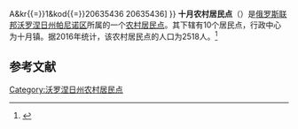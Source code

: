 {{Infobox Settlement
| official_name = 十月农村居民点
| native_name = Октябрьское сельское поселение
| settlement_type = [[农村居民点|农村居民点]]
| subdivision_type = [[国家|国家]]
| subdivision_type1 = [[州_(俄罗斯)|州]]
| subdivision_type2 = [[区_(苏联)|区]]
| subdivision_name = {{RUS}}
| subdivision_name1 = [[沃罗涅日州|沃罗涅日州]]
| subdivision_name2 = [[帕尼诺区|帕尼诺区]]
| seat_type = 行政中心
| seat = 十月镇
| population_as_of=2016
| population_footnotes = <ref name=stat />
| population_total = 2518
| coordinates_display = inline,title
| latd = 51.5294909 | latm =  | lats =  | latNS = N
| longd = 40.0707436 | longm =  | longs =  | longEW = E
| timezone = [[莫斯科时间|MSK]]
| utc_offset = +3
| blank_name = [[俄罗斯市政土地区划代码|OKTMO编码]]
| blank_info = [http://classif.spb.ru/classificators/view/tma.php?st{{=}}A&kr{{=}}1&kod{{=}}20635436 20635436]
}}
'''十月农村居民点'''（{{lang-ru|Октябрьское сельское поселение}}）是[[俄罗斯联邦|俄罗斯联邦]][[沃罗涅日州|沃罗涅日州]][[帕尼诺区|帕尼诺区]]所属的一个[[农村居民点|农村居民点]]。其下辖有10个居民点，行政中心为十月镇。据2016年统计，该农村居民点的人口为2518人。<ref name=stat>{{cite web | url = http://www.gks.ru/free_doc/doc_2016/bul_dr/mun_obr2016.rar | title = Численность населения Российской Федерации по муниципальным образованиям на 1 января 2016 года | language = ru | accessdate = 2017-01-19 | archive-date = 2019-05-13 | archive-url = https://web.archive.org/web/20190513150350/http://www.gks.ru/free_doc/doc_2016/bul_dr/mun_obr2016.rar | dead-url = no }}</ref>

== 参考文献 ==
{{reflist}}

{{Russia-stub}}

[[Category:沃罗涅日州农村居民点|Category:沃罗涅日州农村居民点]]